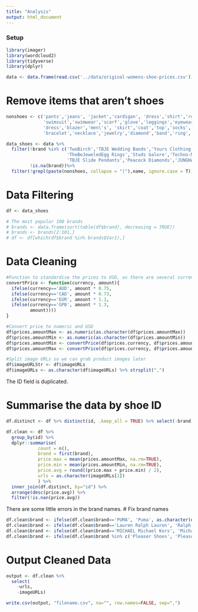 ```yaml
---
title: "Analysis"
output: html_document
---
```


### Setup
```r
library(imager)
library(wordcloud2)
library(tidyverse)
library(dplyr)

data <- data.frame(read.csv('../data/original-womens-shoe-prices.csv'))
```
# Remove items that aren't shoes
```r
nonshoes <- c('pants','jeans', 'jacket','cardigan', 'dress','shirt','romper','suit','pedicure', 'bra','underwire','wirefree','bikini','swim','lingerie','thong','slippers','pantyhose','hairpin',
              'swimsuit','swimwear','scarf','glove','leggings','eyewear','Sunglasses',"Costume",
              'dress','blazer','men\'s', 'skirt','coat','top','socks','Doll','sleepwear','makeup',
              'bracelet','necklace','jewelry','diamond','band','ring','watch','Parka','lens')

data_shoes <- data %>% 
  filter(!brand %in% c('TwoBirch','TBJE Wedding Bands','Yours Clothing','Brioni','GEMaffair',
                       'TheBeJeweledEgg Rings','Studs Galore','Techno-Marine','LUXURMAN',
                       'TBJE Slide Pendants','Peacock Diamonds','JUNGHANS','Ddi'), 
         !is.na(brand))%>% 
  filter(!grepl(paste(nonshoes, collapse = "|"),name, ignore.case = T)) 

```

# Data Filtering
```r
df <- data_shoes

# The most popular 100 brands
# brands <- data.frame(sort(table(df$brand), decreasing = TRUE))
# brands <- brands[2:101,]
# df <- df[which(df$brand %in% brands$Var1),]
```

# Data Cleaning

```r
#Function to standardise the prices to USD, as there are several currencies
convertPrice <- function(currency, amount){
  ifelse(currency=='AUD', amount * 0.75,
  ifelse(currency=='CAD', amount * 0.73,
  ifelse(currency=='EUR', amount * 1.1,
  ifelse(currency=='GPB', amount * 1.3, 
         amount))))
}

#Convert price to numeric and USD
df$prices.amountMax <- as.numeric(as.character(df$prices.amountMax))
df$prices.amountMin <- as.numeric(as.character(df$prices.amountMin))
df$prices.amountMin <- convertPrice(df$prices.currency, df$prices.amountMin)
df$prices.amountMax <- convertPrice(df$prices.currency, df$prices.amountMax)

#Split image URLs so we can grab product images later
df$imageURLStr <- df$imageURLs
df$imageURLs <- as.character(df$imageURLs) %>% strsplit(",")
```

The ID field is duplicated.

# Summarise the data by shoe ID
```r
df.distinct <- df %>% distinct(id, .keep_all = TRUE) %>% select(-brand)

df.clean <- df %>%
  group_by(id) %>%
  dplyr::summarise(
            count = n(),
            brand = first(brand),
            price.max = mean(prices.amountMax, na.rm=TRUE),
            price.min = mean(prices.amountMin, na.rm=TRUE),
            price.avg = round((price.max + price.min) / 2),
            urls = as.character(imageURLs[1])
            ) %>%
  inner_join(df.distinct, by="id") %>%
  arrange(desc(price.avg)) %>%
  filter(!is.nan(price.avg))


```

There are some little errors in the brand names.
# Fix brand names
```r
df.clean$brand <- ifelse(df.clean$brand=='PUMA', 'Puma', as.character(df.clean$brand))
df.clean$brand <- ifelse(df.clean$brand=='Lauren Ralph Lauren', 'Ralph Lauren', as.character(df.clean$brand))
df.clean$brand <- ifelse(df.clean$brand=='MICHAEL Michael Kors', 'Michael Kors', as.character(df.clean$brand))
df.clean$brand <- ifelse(df.clean$brand %in% c('Pleaser Shoes', 'PleaserUSA'), 'Pleaser', as.character(df.clean$brand))
```

# Output Cleaned Data
```r
output <- df.clean %>% 
  select(
    -urls,
    -imageURLs)

write.csv(output, "filename.csv", na="", row.names=FALSE, sep=",")
```

